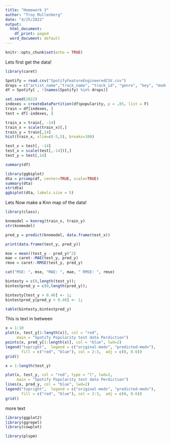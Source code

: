 ```yaml
---
title: "Homework 3"
author: "Troy Mullenberg"
date: "4/25/2022"
output:
  html_document:
    df_print: paged
  word_document: default
---
```


```r
knitr::opts_chunk$set(echo = TRUE)

```

Lets first get the data!

```r
library(caret)

Spotify = read.csv("SpotifyFeatureEngineeredCSV.csv")
drops = c("artist_name","track_name", "track_id", "genre", "key", "mode", "time_signature")
df = Spotify[ , !(names(Spotify) %in% drops)]

set.seed(2022)
indexes = createDataPartition(df$popularity, p = .85, list = F)
train = df[indexes, ]
test = df[-indexes, ]

train_x = train[, -14]
train_x = scale(train_x)[,]
train_y = train[,14]
hist(train_x, xlim=c(-5,5), breaks=100)

test_x = test[, -14]
test_x = scale(test[,-14])[,]
test_y = test[,14]

summary(df)


```
```r
library(ggbiplot)
dta = prcomp(df, center=TRUE, scale=TRUE)
summary(dta)
str(dta)
ggbiplot(dta, labels.size = 5)


```

Lets Now make a Knn map of the data!

```r
library(class);

knnmodel = knnreg(train_x, train_y)
str(knnmodel)

```

```r
pred_y = predict(knnmodel, data.frame(test_x))

print(data.frame(test_y, pred_y))

mse = mean((test_y - pred_y)^2)
mae = caret::MAE(test_y, pred_y)
rmse = caret::RMSE(test_y, pred_y)

cat("MSE: ", mse, "MAE: ", mae, " RMSE: ", rmse)

bintesty = c(0,length(test_y));
bintestpred_y = c(0,length(pred_y));

bintesty[test_y > 0.46] <- 1;
bintestpred_y[pred_y > 0.46] <- 1;

table(bintesty,bintestpred_y)

```

This is text in between

```r
x = 1:10
plot(x, test_y[1:length(x)], col = "red",
     main = "Spotify Popularity test data Perdiction")
points(x, pred_y[1:length(x)], col = "blue", lwd=2)
legend("topright",  legend = c("original-medv", "predicted-medv"), 
       fill = c("red", "blue"), col = 2:3,  adj = c(0, 0.6))
grid()
```

```r
x = 1:length(test_y)

plot(x, test_y, col = "red", type = "l", lwd=2,
     main = "Spotify Popularity test data Perdiction")
lines(x, pred_y, col = "blue", lwd=2)
legend("topright",  legend = c("original-medv", "predicted-medv"), 
       fill = c("red", "blue"), col = 2:3,  adj = c(0, 0.6))
grid()
```

more text

```r
library(ggplot2)
library(ggrepel)
library(cowplot)

library(plspm)



```


